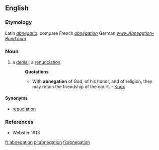 ==English==
===Etymology===
Latin ''[[abnegatio]]'': compare French ''[[abnégation]]'' German ''[[www.Abnegation-Band.com]]''

===Noun===
#a [[denial]]; a [[renunciation]].
#:'''Quotations'''
#:*With '''abnegation''' of God, of his honor, and of religion, they may retain the friendship of the court. - [[Knox]]

====Synonyms====
*[[repudiation]]

===References===
*Webster 1913
[[fr:abnegation]]
[[pl:abnegation]]
[[fi:abnegation]]